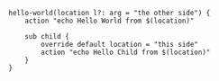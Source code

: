 ```clidsl title="overriding-defaults.cli"
hello-world(location l?: arg = "the other side") {
    action "echo Hello World from $(location)"

    sub child {
        override default location = "this side"
        action "echo Hello Child from $(location)"
    }
}
```